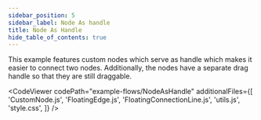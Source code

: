 ```yaml
---
sidebar_position: 5
sidebar_label: Node As handle
title: Node As Handle
hide_table_of_contents: true
---
```



This example features custom nodes which serve as handle which makes it easier to connect two nodes. Additionally, the nodes have a separate drag handle so that they are still draggable.

<CodeViewer
  codePath="example-flows/NodeAsHandle"
  additionalFiles={[
    'CustomNode.js',
    'FloatingEdge.js',
    'FloatingConnectionLine.js',
    'utils.js',
    'style.css',
  ]}
/>
